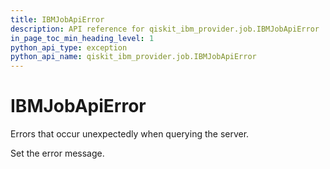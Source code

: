 ```yaml
---
title: IBMJobApiError
description: API reference for qiskit_ibm_provider.job.IBMJobApiError
in_page_toc_min_heading_level: 1
python_api_type: exception
python_api_name: qiskit_ibm_provider.job.IBMJobApiError
---
```


# IBMJobApiError

<Class id="qiskit_ibm_provider.job.IBMJobApiError" github="https://github.com/Qiskit/qiskit-ibm-provider/tree/stable/0.10/qiskit_ibm_provider/job/exceptions.py#L26-L29" signature="IBMJobApiError(*message)">
  Errors that occur unexpectedly when querying the server.

  Set the error message.
</Class>

